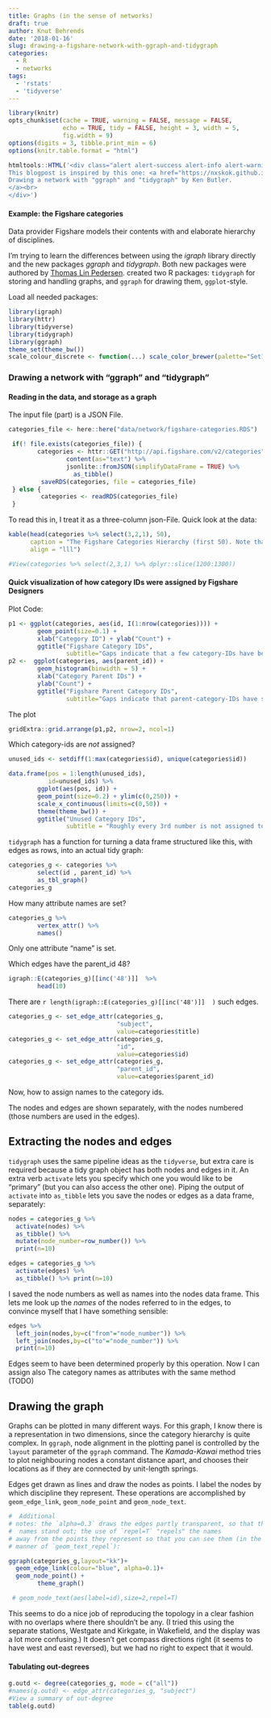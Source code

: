 ```yaml
---
title: Graphs (in the sense of networks)
draft: true
author: Knut Behrends
date: '2018-01-16'
slug: drawing-a-figshare-network-with-ggraph-and-tidygraph
categories:
  - R
  - networks
tags:
  - 'rstats'
  - 'tidyverse'
---
```


```r
library(knitr)
opts_chunk$set(cache = TRUE, warning = FALSE, message = FALSE, 
               echo = TRUE, tidy = FALSE, height = 3, width = 5,
               fig.width = 9)
options(digits = 3, tibble.print_min = 6)
options(knitr.table.format = "html") 

```

```r
htmltools::HTML('<div class="alert alert-success alert-info alert-warning alert-danger"><b>NOTE</b>
This blogpost is inspired by this one: <a href="https://nxskok.github.io/blog/2017/12/30/drawing-a-network-with-ggraph-and-tidygraph/">
Drawing a network with "ggraph" and "tidygraph" by Ken Butler.
</a><br>
</div>')
```



#### Example: the Figshare categories

Data provider Figshare models their contents with and elaborate hierarchy of disciplines.

I'm trying to learn the differences between using the *igraph* library directly and the new packages *ggraph* and *tidygraph*. 
Both new packages were authored by  [Thomas Lin Pedersen](https://github.com/thomasp85).
created two R packages: `tidygraph` for storing and handling graphs, and `ggraph` for
drawing them, `ggplot`-style. 

Load all needed packages:

```r
library(igraph)
library(httr)
library(tidyverse)
library(tidygraph)
library(ggraph)
theme_set(theme_bw())
scale_colour_discrete <- function(...) scale_color_brewer(palette="Set1")

```


### Drawing a network with "ggraph" and "tidygraph"


#### Reading in the data, and storage as a graph

The input file (part) is a JSON File.


```r

categories_file <- here::here("data/network/figshare-categories.RDS")

 if(! file.exists(categories_file)) {
        categories <- httr::GET("http://api.figshare.com/v2/categories") %>%
                content(as="text") %>%
                jsonlite::fromJSON(simplifyDataFrame = TRUE) %>% 
                  as_tibble() 
         saveRDS(categories, file = categories_file)
 } else {
         categories <- readRDS(categories_file)
 }

```

To read this in, I treat it as a three-column json-File. 
Quick look at the data:

```r
kable(head(categories %>% select(3,2,1), 50), 
      caption = "The Figshare Categories Hierarchy (first 50). Note that the parent IDs have not been assigned a name.", row.names = 1,
      align = "lll")
```

```r
#View(categories %>% select(2,3,1) %>% dplyr::slice(1200:1300))
```

#### Quick visualization of how category IDs were assigned by Figshare Designers

Plot Code: 

```r
p1 <- ggplot(categories, aes(id, I(1:nrow(categories)))) +
        geom_point(size=0.1) +
        xlab("Category ID") + ylab("Count") +
        ggtitle("Figshare Category IDs", 
                subtitle="Gaps indicate that a few category-IDs have been deleted or renamed")
p2 <-  ggplot(categories, aes(parent_id)) +
        geom_histogram(binwidth = 5) +
        xlab("Category Parent IDs") + 
        ylab("Count") + 
        ggtitle("Figshare Parent Category IDs", 
                subtitle="Gaps indicate that parent-category-IDs have small values or few distinct values > 1000")

```

The plot

```r
gridExtra::grid.arrange(p1,p2, nrow=2, ncol=1)

```

Which category-ids are *not* assigned?

```r
unused_ids <- setdiff(1:max(categories$id), unique(categories$id))

data.frame(pos = 1:length(unused_ids), 
           id=unused_ids) %>% 
        ggplot(aes(pos, id)) +
        geom_point(size=0.2) + ylim(c(0,250)) +
        scale_x_continuous(limits=c(0,50)) +
        theme(theme_bw()) +
        ggtitle("Unused Category IDs", 
                subtitle = "Roughly every 3rd number is not assigned to any category ID")
```



`tidygraph` has a function for turning a data frame structured like
this, with edges as rows, into an actual tidy graph:

```r

categories_g <- categories %>%
        select(id , parent_id) %>% 
        as_tbl_graph()
categories_g
```

How many attribute names are set?

```r
categories_g %>%
        vertex_attr() %>% 
        names()
```

Only one attribute "name" is set.

Which edges have the parent_id 48?

```r

igraph::E(categories_g)[[inc('48')]]  %>%
        head(10)
```

There are `r length(igraph::E(categories_g)[[inc('48')]]  )` such edges.


```r

categories_g <- set_edge_attr(categories_g,
                              "subject",
                              value=categories$title)
categories_g <- set_edge_attr(categories_g,
                              "id",
                              value=categories$id)
categories_g <- set_edge_attr(categories_g,
                              "parent_id",
                              value=categories$parent_id)
```

Now, how to assign names to the category ids.

The nodes and edges are shown separately, with the nodes numbered (those
numbers are used in the edges).

## Extracting the nodes and edges

`tidygraph` uses the same pipeline ideas as the `tidyverse`, but extra
care is required because a tidy graph object has both nodes and edges in
it. An extra verb `activate` lets you specify which one you would like
to be "primary" (but you can also access the other one). Piping the
output of `activate` into `as_tibble` lets you save the nodes or edges
as a data frame, separately:

```r

nodes = categories_g %>%
  activate(nodes) %>%
  as_tibble() %>%
  mutate(node_number=row_number()) %>%
  print(n=10)
```

```r
edges = categories_g %>%
  activate(edges) %>%
  as_tibble() %>% print(n=10)
```

I saved the node numbers as well as names into the nodes data frame.
This lets me look up the *names* of the nodes referred to in the edges,
to convince myself that I have something sensible:

```r
edges %>%
  left_join(nodes,by=c("from"="node_number")) %>%
  left_join(nodes,by=c("to"="node_number")) %>%
  print(n=10)
```

Edges seem to have been determined properly by this operation. 
Now I can assign also The category names as attributes with the same method (TODO)

## Drawing the graph



Graphs can be plotted in many different ways. For this graph, I know
there is a representation in two dimensions, since the category hierarchy is quite complex.
In `ggraph`, node alignment in the plotting panel is controlled by the `layout` parameter of the `ggraph` command.  The *Kamada-Kawai* method tries to plot neighbouring nodes a constant distance
apart, and chooses their locations as if they are connected by
unit-length springs. 

Edges get drawn as lines and draw the nodes as points. I label the
nodes by which discipline they represent. 
These operations are accomplished by
`geom_edge_link`, `geom_node_point` and `geom_node_text`.

```r
#  Additional
# notes: the `alpha=0.3` draws the edges partly transparent, so that the
#  names stand out; the use of `repel=T` "repels" the names
# away from the points they represent so that you can see them (in the
# manner of `geom_text_repel`):
```

```r
ggraph(categories_g,layout="kk")+
  geom_edge_link(colour="blue", alpha=0.1)+
  geom_node_point() +
        theme_graph()

 # geom_node_text(aes(label=id),size=2,repel=T)
```

This seems to do a nice job of reproducing the topology in a clear
fashion with no overlaps where there shouldn't be any. (I tried this
using the separate stations, Westgate and Kirkgate, in Wakefield, and
the display was a lot more confusing.) It doesn't get compass directions
right (it seems to have west and east reversed), but we had no right to
expect that it would.

#### Tabulating out-degrees


```r
g.outd <- degree(categories_g, mode = c("all"))
#names(g.outd) <- edge_attr(categories_g, "subject")
#View a summary of out-degree
table(g.outd)
```

